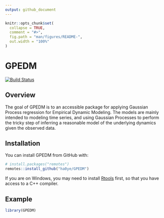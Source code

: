 ```yaml
---
output: github_document
---
```


<!-- README.md is generated from README.Rmd. Please edit that file -->

```r
knitr::opts_chunk$set(
  collapse = TRUE,
  comment = "#>",
  fig.path = "man/figures/README-",
  out.width = "100%"
)
```
# GPEDM

<!-- badges: start -->
[![Build
Status](https://travis-ci.org/ha0ye/GPEDM.svg?branch=master)](https://travis-ci.org/ha0ye/GPEDM)
<!-- badges: end -->

## Overview

The goal of GPEDM is to an accessible package for applying Gaussian Process regression for Empirical Dynamic Modeling. The models are mainly intended to modeling time series, and using Gaussian Processes to perform the tricky step of inferring a reasonable model of the underlying dynamics given the observed data.

## Installation

You can install GPEDM from GitHub with:

```r
# install.packages("remotes")
remotes::install_github("ha0ye/GPEDM")
```

If you are on Windows, you may need to install [Rtools](https://cran.r-project.org/bin/windows/Rtools/) first, so that you have access to a C++ compiler.

## Example

```r
library(GPEDM)
```
